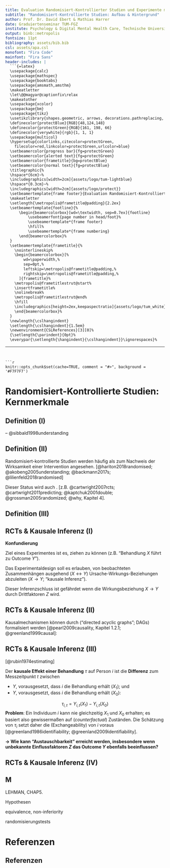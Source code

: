 ```yaml
---
title: Evaluation Randomisiert-Kontrollierter Studien und Experimente mit \textsf{R}
subtitle: "Randomisiert-Kontrollierte Studien: Aufbau & Hintergrund"
author: Prof. Dr. David Ebert & Mathias Harrer
date: Graduiertenseminar TUM-FGZ
institute: Psychology & Digital Mental Health Care, Technische Universität München
output: binb::metropolis
fontsize: 11pt
bibliography: assets/bib.bib
csl: assets/apa.csl
monofont: "Fira Code"
mainfont: "Fira Sans"
header-includes: |
  ```{=latex}
  \usepackage{calc}
  \usepackage{mathspec}
  \usepackage{booktabs}
  \usepackage{amsmath,amsthm}
  \makeatletter
  \let\@@magyar@captionfix\relax
  \makeatother
  \usepackage{xcolor}
  \usepackage{bm}
  \usepackage{tikz}
  \usetikzlibrary{shapes.geometric, arrows, decorations.pathreplacing, calligraphy}
  \definecolor{protectBlue}{RGB}{48,124,148}
  \definecolor{protectGreen}{RGB}{161, 198, 66}
  \definecolor{verywhite}{rgb}{1, 1, 1}
  \usepackage{multicol}
  \hypersetup{colorlinks,citecolor=protectGreen,
    filecolor=red,linkcolor=protectGreen,urlcolor=blue}
  \setbeamercolor{progress bar}{fg=protectGreen}
  \setbeamercolor{alerted text}{fg=protectGreen}
  \setbeamercolor{frametitle}{bg=protectBlue}
  \setbeamercolor{normal text}{fg=protectBlue}
  \titlegraphic{%
  \hspace*{6cm}~%
  \includegraphics[width=2cm]{assets/logo/tum-lightblue}
  \hspace*{0.3cm}~%
  \includegraphics[width=2cm]{assets/logo/protect}}
  \setbeamertemplate{frame footer}{Evaluation Randomisiert-Kontrollierter Studien und Experimente mit \textsf{R}}%         <- !!SET FOOTER TITLE!!
  \makeatletter
  \setlength{\metropolis@frametitle@padding}{2.2ex}
  \setbeamertemplate{footline}{%
      \begin{beamercolorbox}[wd=\textwidth, sep=0.7ex]{footline}
          \usebeamerfont{page number in head/foot}%
          \usebeamertemplate*{frame footer}
          \hfill%
          \usebeamertemplate*{frame numbering}
      \end{beamercolorbox}%
  }
  \setbeamertemplate{frametitle}{%
    \nointerlineskip%
    \begin{beamercolorbox}[%
        wd=\paperwidth,%
        sep=0pt,%
        leftskip=\metropolis@frametitle@padding,%
        rightskip=\metropolis@frametitle@padding,%
      ]{frametitle}%
    \metropolis@frametitlestrut@start%
    \insertframetitle%
    \nolinebreak%
    \metropolis@frametitlestrut@end%
    \hfill
    \includegraphics[height=2ex,keepaspectratio]{assets/logo/tum_white}
    \end{beamercolorbox}%
  }
  \newlength{\cslhangindent}
  \setlength{\cslhangindent}{1.5em}
  \newenvironment{CSLReferences}[3][0]%
  {\setlength{\parindent}{0pt}%
  \everypar{\setlength{\hangindent}{\cslhangindent}}\ignorespaces}%
  ```
---
```


```r
knitr::opts_chunk$set(cache=TRUE, comment = "#>", background = '#F7F7F7')
```

# Randomisiert-Kontrollierte Studien: Kernmerkmale

## Definition (I)

\emph{"Randomized controlled trials are the \textbf{\alert{most rigorous}} way of determining whether
a \textbf{\alert{cause-effect relation}} exists between \textbf{\alert{treatment and outcome}} and for assessing the
\textbf{\alert{cost effectiveness}} [sic] of a treatment."} 

-- @sibbald1998understanding

## Definition (II) {.t}

\vspace{0.5cm}

Randomisiert-kontrollierte Studien werden häufig als \alert{\textbf{"Goldstandard"}} zum Nachweis der Wirksamkeit einer Intervention angesehen. \newline
\footnotesize[@hariton2018randomised; @akobeng2005understanding; @backmann2017s; @lilienfeld2018randomised] \normalsize

\vspace{0.5cm}

Dieser Status wird auch \alert{\textbf{teils hinterfragt und relativiert}}. \newline \footnotesize [z.B. @cartwright2007rcts; @cartwright2011predicting; @kaptchuk2001double; @grossman2005randomized; @why, Kapitel 4]. \normalsize


## Definition (III)

\metroset{block=fill} 
\begin{block}{Kernmerkmale Randomisiert-Kontrollierter Studien}
\footnotesize
\begin{itemize}
  \item Zufällige Zuordnung zu Experimental- und Kontrollbedingungen.
  \item Teilnehmende und Studienpersonal wissen nicht, wem welche Bedingung zugeordnet
  wurde ("double-blind study"). Dies ist oftmals aber nicht möglich!
  \item Alle Gruppen erhalten die gleiche Behandlung, bis auf die Experimentalgruppe
  \item Teilnehmende werden als Teil der Gruppe analysiert, zu der sie zugeordnet wurden; 
  unabhängig davon, ob sie diese Behandlung tatsächlich (vollständig) erhalten haben ("once randomized, alyways analyzed"; Intention-to-treat-Ansatz)
  \item Die Analyse fokussiert auf die Schätzung der Größe der Unterschiede zwischen den Gruppen bezüglich eines vordefinierten Outcomes ab. Dieses Outcome ist zeitlich und hinsichtlich des genutzten Instruments genau definiert.
\end{itemize} \par \normalsize
\end{block}


## RCTs & Kausale Inferenz (I) {.t}

**Konfundierung**

Ziel eines Experimentes ist es, **\alert{kausale Schussfolgerungen}** ziehen zu können (z.B. "Behandlung $X$ führt zu Outcome $Y$"). 

Das Experimentaldesign soll es erlauben, von beobachteten Zusammenhängen ausgehend ($X \leftrightarrow Y$) Ursache-Wirkungs-Beziehungen abzuleiten ($X \rightarrow Y$; "kausale Inferenz").

Dieser Inferenzschluss ist gefährdet wenn die Wirkungsbeziehung $X \rightarrow Y$ durch Drittfaktoren $Z$ **\alert{konfundiert}** wird. 



## RCTs & Kausale Inferenz (II)

Kausalmechanismen können durch **\alert{Kausaldiagramme}** ("directed acyclic graphs"; DAGs) formalisiert werden [@pearl2009causality, Kapitel 1.2.1; @greenland1999causal]:


\begin{center}
\begin{tikzpicture}[node distance=2cm]

\node(Z){$Z$};
\node(X)[below of=Z, xshift = -2cm]{$X$};
\node(Y)[right of=X, xshift = 2cm]{$Y$};

\draw [-stealth] (X) -- (Y);
\draw [-stealth] (Z) -- (Y);
\draw [-stealth] (Z) -- (X);

\end{tikzpicture}
\end{center}

## RCTs & Kausale Inferenz (III)

**\alert{Potential Outcomes Model of Causation}** \scriptsize [@rubin1974estimating] \par \normalsize

\footnotesize

Der **kausale Effekt einer Behandlung** $\tau$ auf Person $i$ ist die **Differenz** zum Messzeitpunkt $t$ zwischen 

- $Y$, vorausgesetzt, dass $i$ die Behandlung erhält ($X_1$); und
- $Y$, vorausgesetzt, dass $i$ die Behandlung \underline{nicht} erhält ($X_0$):

$$\tau_{i,t} = Y_{i,t} (X_1) - Y_{i,t}(X_0) $$
**Problem**: Ein Individuum $i$ kann nie gleichzeitig $X_1$ und $X_0$ erhalten; es basiert also gewissermaßen auf **\alert{"kontrafaktischen"}** (_counterfactual_) Zuständen. Die Schätzung von $\tau_i$ setzt daher die **\alert{"Austauschbarkeit"}** (Exchangeability) von $i$ voraus [@greenland1986identifiability; @greenland2009identifiability]. 


**$\rightarrow$ Wie kann "Austauschbarkeit" erreicht werden, insbesondere wenn unbekannte Einflussfaktoren $Z$ das Outcome $Y$ ebenfalls beeinflussen?**

\par \normalsize

## RCTs & Kausale Inferenz (IV) {.t}

\begin{multicols}{2}

  \null \vfill
  \includegraphics[width=.45\textwidth]{assets/fisher.png} \newline
  \scriptsize aus Pearl \& MacKenzie (2018), Kapitel 4 \par \normalsize
  \vfill \null

\columnbreak

  \null \vfill
  \textbf{Grundannahme}: Das Fehlen oder Vorhandensein von Daten ist Resultat eines probabilistischen Prozesses. \newline \newline
  Diesem Prozess versucht man sich durch ein Modell (\textbf{\emph{missing data model}}) anzunähern. 
  \vfill \null
\end{multicols}


## M

\metroset{block=fill} 
\begin{block}
X
\end{block}

LEHMAN, CHAP5.

Hypothesen

equivalence, non-inferiority

randomisierungstests

# Referenzen

## Referenzen {.allowframebreaks}

\scriptsize





